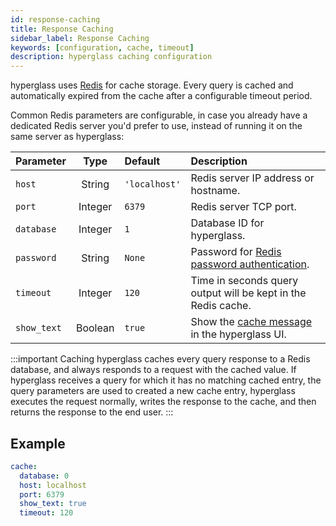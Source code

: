 ```yaml
---
id: response-caching
title: Response Caching
sidebar_label: Response Caching
keywords: [configuration, cache, timeout]
description: hyperglass caching configuration
---
```


hyperglass uses [Redis](https://redis.io/) for cache storage. Every query is cached and automatically expired from the cache after a configurable timeout period.

Common Redis parameters are configurable, in case you already have a dedicated Redis server you'd prefer to use, instead of running it on the same server as hyperglass:

| Parameter   |  Type   | Default       | Description                                                                                            |
| :---------- | :-----: | :------------ | :----------------------------------------------------------------------------------------------------- |
| `host`      | String  | `'localhost'` | Redis server IP address or hostname.                                                                   |
| `port`      | Integer | `6379`        | Redis server TCP port.                                                                                 |
| `database`  | Integer | `1`           | Database ID for hyperglass.                                                                            |
| `password`  | String  | `None`        | Password for [Redis password authentication](https://redis.io/topics/security#authentication-feature). |
| `timeout`   | Integer | `120`         | Time in seconds query output will be kept in the Redis cache.                                          |
| `show_text` | Boolean | `true`        | Show the [cache message](ui/text) in the hyperglass UI.                                                |

:::important Caching
hyperglass caches every query response to a Redis database, and always responds to a request with the cached value. If hyperglass receives a query for which it has no matching cached entry, the query parameters are used to created a new cache entry, hyperglass executes the request normally, writes the response to the cache, and then returns the response to the end user.
:::

## Example

```yaml title="hyperglass.yaml"
cache:
  database: 0
  host: localhost
  port: 6379
  show_text: true
  timeout: 120
```
